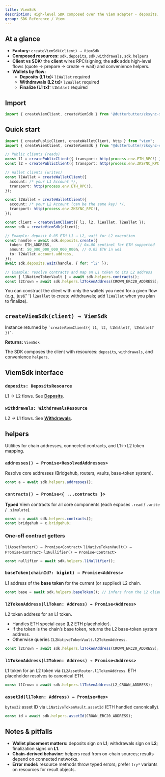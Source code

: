 ```yaml
---
title: ViemSdk
description: High-level SDK composed over the Viem adapter - deposits, withdrawals, and chain-aware helpers.
group: SDK Reference / Viem
---
```


## At a glance

- **Factory:** `createViemSdk(client) → ViemSdk`
- **Composed resources:** `sdk.deposits`, `sdk.withdrawals`, `sdk.helpers`
- **Client vs SDK:** the **client** wires RPC/signing; the **sdk** adds high-level flows (quote → prepare → create → wait) and convenience helpers.
- **Wallets by flow:**
  - **Deposits (L1 tx):** `l1Wallet` required
  - **Withdrawals (L2 tx):** `l2Wallet` required
  - **Finalize (L1 tx):** `l1Wallet` required

## Import

```ts
import { createViemClient, createViemSdk } from '@dutterbutter/zksync-sdk/viem';
```

## Quick start

```ts
import { createPublicClient, createWalletClient, http } from "viem";
import { createViemClient, createViemSdk } from "@dutterbutter/zksync-sdk/viem";

// Public clients (reads)
const l1 = createPublicClient({ transport: http(process.env.ETH_RPC!) });
const l2 = createPublicClient({ transport: http(process.env.ZKSYNC_RPC!) });

// Wallet clients (writes)
const l1Wallet = createWalletClient({
  account: /* your L1 Account */,
  transport: http(process.env.ETH_RPC!),
});

const l2Wallet = createWalletClient({
  account: /* your L2 Account (can be the same key) */,
  transport: http(process.env.ZKSYNC_RPC!),
});

const client = createViemClient({ l1, l2, l1Wallet, l2Wallet });
const sdk = createViemSdk(client);

// Example: deposit 0.05 ETH L1 → L2, wait for L2 execution
const handle = await sdk.deposits.create({
  token: ETH_ADDRESS,            // 0x…00 sentinel for ETH supported
  amount: 50_000_000_000_000_000n, // 0.05 ETH in wei
  to: l2Wallet.account.address,
});
await sdk.deposits.wait(handle, { for: "l2" });

// Example: resolve contracts and map an L1 token to its L2 address
const { l1NativeTokenVault } = await sdk.helpers.contracts();
const l2Crown = await sdk.helpers.l2TokenAddress(CROWN_ERC20_ADDRESS);
```

<Tip>
  You can construct the client with only the wallets you need for a given flow (e.g., just{' '}
  <code>l2Wallet</code> to create withdrawals; add <code>l1Wallet</code> when you plan to finalize).
</Tip>

## `createViemSdk(client) → ViemSdk`

<ParamField name="client" type="ViemClient" required>
Instance returned by <code>`createViemClient({ l1, l2, l1Wallet?, l2Wallet? })`</code>.
</ParamField>

**Returns:** `ViemSdk`

<Tip>
  The SDK composes the client with resources: <code>deposits</code>, <code>withdrawals</code>, and
  convenience <code>helpers</code>.
</Tip>

## ViemSdk interface

### `deposits: DepositsResource`

L1 → L2 flows. See **[Deposits](/api-reference/viem/deposits)**.

### `withdrawals: WithdrawalsResource`

L2 → L1 flows. See **[Withdrawals](/api-reference/viem/withdrawals)**.

## helpers

Utilities for chain addresses, connected contracts, and L1↔L2 token mapping.

### `addresses() → Promise<ResolvedAddresses>`

Resolve core addresses (Bridgehub, routers, vaults, base-token system).

```ts
const a = await sdk.helpers.addresses();
```

### `contracts() → Promise<{ ...contracts }>`

**Typed** Viem contracts for all core components (each exposes `.read` / `.write` / `.simulate`).

```ts
const c = await sdk.helpers.contracts();
const bridgehub = c.bridgehub;
```

### One-off contract getters

`l1AssetRouter() → Promise<Contract>`
`l1NativeTokenVault() → Promise<Contract>`
`l1Nullifier() → Promise<Contract>`

```ts
const nullifier = await sdk.helpers.l1Nullifier();
```

### `baseToken(chainId?: bigint) → Promise<Address>`

L1 address of the **base token** for the current (or supplied) L2 chain.

```ts
const base = await sdk.helpers.baseToken(); // infers from the L2 client
```

### `l2TokenAddress(l1Token: Address) → Promise<Address>`

L2 token address for an L1 token.

- Handles ETH special case (L2 ETH placeholder).
- If the token is the chain’s base token, returns the L2 base-token system address.
- Otherwise queries `IL2NativeTokenVault.l2TokenAddress`.

```ts
const l2Crown = await sdk.helpers.l2TokenAddress(CROWN_ERC20_ADDRESS);
```

### `l1TokenAddress(l2Token: Address) → Promise<Address>`

L1 token for an L2 token via `IL2AssetRouter.l1TokenAddress`. ETH placeholder resolves to canonical ETH.

```ts
const l1Crown = await sdk.helpers.l1TokenAddress(L2_CROWN_ADDRESS);
```

### `assetId(l1Token: Address) → Promise<Hex>`

`bytes32` asset ID via `L1NativeTokenVault.assetId` (ETH handled canonically).

```ts
const id = await sdk.helpers.assetId(CROWN_ERC20_ADDRESS);
```

## Notes & pitfalls

- **Wallet placement matters:** deposits sign on **L1**; withdrawals sign on **L2**; finalization signs on **L1**.
- **Chain-derived behavior:** helpers read from on-chain sources; results depend on connected networks.
- **Error model:** resource methods throw typed errors; prefer <code>try\*</code> variants on resources for result objects.

